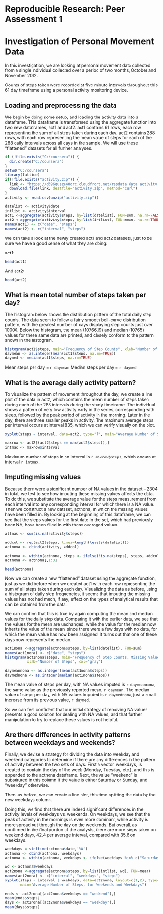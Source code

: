 # Reproducible Research: Peer Assessment 1  
# Investigation of Personal Movement Data
  
In this investigation, we are looking at personal movement data collected from a single individual
collected over a period of two months, October and November 2012.  

Counts of steps taken were recorded at five minute intervals throughout this 61 day timeframe using
a personal activity monitoring device.

## Loading and preprocessing the data
  
We begin by doing some setup, and loading the activity data into a dataframe. This dataframe is 
transformed using the aggregate function into two new dataframes, act1 and act2. act1 contains 61 
rows, each row representing the sum of all steps taken during each day. act2 contains 288 rows, 
with each row representing the mean value of steps for each of the 288 daily intervals across all
days in the sample. We will use these "flattened" datasets for all further analyses.
  
```r
if (!file.exists("C:/coursera")) {
  dir.create("C:/coursera")
}
setwd("C:/coursera")
library(lattice)
if(!file.exists("activity.zip")) {
  link <- "https://d396qusza40orc.cloudfront.net/repdata_data_activity.zip"
  download.file(link, destfile="activity.zip", method="curl")
}
activity <- read.csv(unzip("activity.zip"))

datelist <- activity$date
intlist <- activity$interval
act1 <-aggregate(activity$steps, by=list(datelist), FUN=sum, na.rm=FALSE)
act2 <-aggregate(activity$steps, by=list(intlist), FUN=mean, na.rm=TRUE)
names(act1) <- c("date", "steps")
names(act2) <- c("interval", "steps")

```
 
We can take a look at the newly created act1 and act2 datasets, just to be sure we have a good sense
of what they are doing:
  
act1:

```r
head(act1)
```

And act2:

```r
head(act2)
```
  
## What is mean total number of steps taken per day?
  
The histogram below shows the distribution pattern of the total daily step counts. The data seem to 
follow a fairly smooth bell-curve distribution pattern, with the greatest number of days displaying
step counts just over 10000. Below the histogram, the mean (10766.19) and median (10765) values for these same data are printed, and closely conform to the pattern shown in the histogram.
  
```r

histogram(act1$steps, main="Frequency of Step Counts", xlab="Number of Steps", col="gray")
daymean <- as.integer(mean(act1$steps, na.rm=TRUE))
daymed <- median(act1$steps, na.rm=TRUE)

```
Mean steps per day = `r daymean`
Median steps per day = `r daymed`


## What is the average daily activity pattern?
  
To visualize the pattern of movement throughout the day, we create a line plot of the data in act2, which
contains the mean number of steps taken during each of the 288 intervals during the study timeframe. The
individual shows a pattern of very low activity early in the series, corresponding with sleep, followed
by the peak period of activity in the morning. Later in the day, there are three smaller peaks in 
activity. The maximum average steps per interval occurs at interval 835, which we can verify visually
on the plot.
  
```r

xyplot(steps ~ interval, data=act2, type="l", main="Average Number of Steps for Each 5 Minute Interval")

maxrow <- act2[(act2$steps == max(act2$steps)),]
intmax <- maxrow$interval

```
Maximum number of steps in an interval is `r maxrow$steps`, which occurs at interval `r intmax`.

## Imputing missing values
  
Because there were a significant number of NA values in the dataset -- 2304 in total, we test to see how
imputing these missing values affects the data. To do this, we substitute the average value for the
steps measurement from each interval into any corresponding interval for which there is a NA value. 
Then we construct a new dataset, actnona, in which the missing values have been filled in. By looking 
at the beginning of this dataframe, we can see that the steps values for the first date in the set, 
which had previously been NA, have been filled in with these averaged values.
  
```r

allnas <- sum(is.na(activity$steps))

addcol <- rep(act2$steps, times=length(levels(datelist)))
actnona <- cbind(activity, addcol)

actnona <- within(actnona, steps <- ifelse(!is.na(steps), steps, addcol))
actnona <- actnona[,1:3]

head(actnona)
```
  
Now we can create a new "flattened" dataset using the aggregate function, just as we did before when
we created act1 with each row representing the sum of all steps taken during each day. Visualizing the
data as before, using a histogram of daily step frequencies, it seems that imputing the missing values
has not had much, if any, effect on the types of analytical results that can be obtained from the data.
  
We can confirm that this is true by again computing the mean and median values for the daily step data.
Comparing it with the earlier data, we see that the values for the mean are unchanged, while the value
for the median now inherits the value of the mean, since there were a few days with no data, for which the mean value has now been assigned. It turns out that one of these days now represents the median.  
  
```r
act1nona <-aggregate(actnona$steps, by=list(datelist), FUN=sum)
names(act1nona) <- c("date", "steps")
histogram(act1nona$steps, main="Frequency of Step Counts, Missing Values Imputed",
          xlab="Number of Steps", col="gray")

daymeannona <- as.integer(mean(act1nona$steps))
daymednona <- as.integer(median(act1nona$steps))

```
The mean value of steps per day, with NA values imputed is `r daymeannona`,
    the same value as the previously reported mean, `r daymean`.
The median value of steps per day, with NA values imputed is `r daymednona`,
    just a small increase from its previous value, `r daymed`.


So we can feel confident that our initial strategy of removing NA values presents a good solution for
dealing with NA values, and that further manipulation to try to replace these values is not helpful.
  
## Are there differences in activity patterns between weekdays and weekends?

Finally, we devise a strategy for dividing the data into weekday and weekend categories to determine if
there are any differences in the pattern of activity between the two sets of days. First a vector, 
weekdays, is created to contain the day of the week (Monday, Tuesday, etc.), and this is appended to the
actnona dataframe. Next, the value "weekend" is substituted in this column if the value is either
Saturday or Sunday, and "weekday" otherwise. 

Then, as before, we can create a line plot, this time splitting the data by the new weekdays column.

Doing this, we find that there are indeed significant differences in the activity levels of weekdays
vs. weekends. On weekdays, we see that the peak of activity in the mornings is even more dominant,
while activity is more spread out through the day on the weekends. But overall, as confirmed in the 
final portion of the analysis, there are more steps taken on weekend days, 42.4 per average interval, compared with 35.6 on weekdays.

```r

weekdays = strftime(actnona$date,'%A')
actnona <- cbind(actnona, weekdays)
actnona <- within(actnona, weekdays <- ifelse(weekdays %in% c("Saturday","Sunday"), "weekend", "weekday"))

wd <- actnona$weekdays
act2nona <-aggregate(actnona$steps, by=list(intlist, wd), FUN=mean)
names(act2nona) <- c("interval", "weekdays", "steps")
xyplot(steps ~ interval | weekdays, data=act2nona, layout=c(1,2), type="l", 
       main="Average Number of Steps, for Weekends and Weekdays")

ends <- act2nona[(act2nona$weekdays == "weekend"),]
mean(ends$steps)
days <- act2nona[(act2nona$weekdays == "weekday"),]
mean(days$steps)

```
